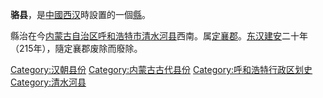 '''骆县'''，是[[中國|中國]][[西汉|西汉]]時設置的一個[[縣|縣]]。

縣治在今[[内蒙古自治区|内蒙古自治区]][[呼和浩特市|呼和浩特市]][[清水河县|清水河县]]西南。属[[定襄郡|定襄郡]]。[[东汉|东汉]][[建安_(东汉)|建安]]二十年（215年），隨定襄郡废除而廢除。

{{汉朝行政区划小作品}}
{{DEFAULTSORT:L}}
[[Category:汉朝县份|Category:汉朝县份]]
[[Category:内蒙古古代县份|Category:内蒙古古代县份]]
[[Category:呼和浩特行政区划史|Category:呼和浩特行政区划史]]
[[Category:清水河县|Category:清水河县]]